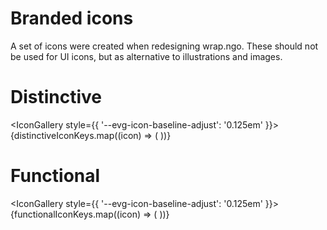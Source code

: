 
<Meta title="Foundations/Branded icons" />

# Branded icons

A set of icons were created when redesigning wrap.ngo. These should not be used for UI icons, but as alternative to illustrations and images.

# Distinctive

<IconGallery style={{ '--evg-icon-baseline-adjust': '0.125em' }}>
  {distinctiveIconKeys.map((icon) => (
    <IconItem name={icon} key={icon}>
      <evg-icon icon={icon} set="distinctive" class="evg-text-size-body-xl"></evg-icon>
    </IconItem>
  ))}
</IconGallery>

# Functional


<IconGallery style={{ '--evg-icon-baseline-adjust': '0.125em' }}>
  {functionalIconKeys.map((icon) => (
    <IconItem name={icon} key={icon}>
      <evg-icon icon={icon} set="functional" class="evg-text-size-body-xl"></evg-icon>
    </IconItem>
  ))}
</IconGallery>
